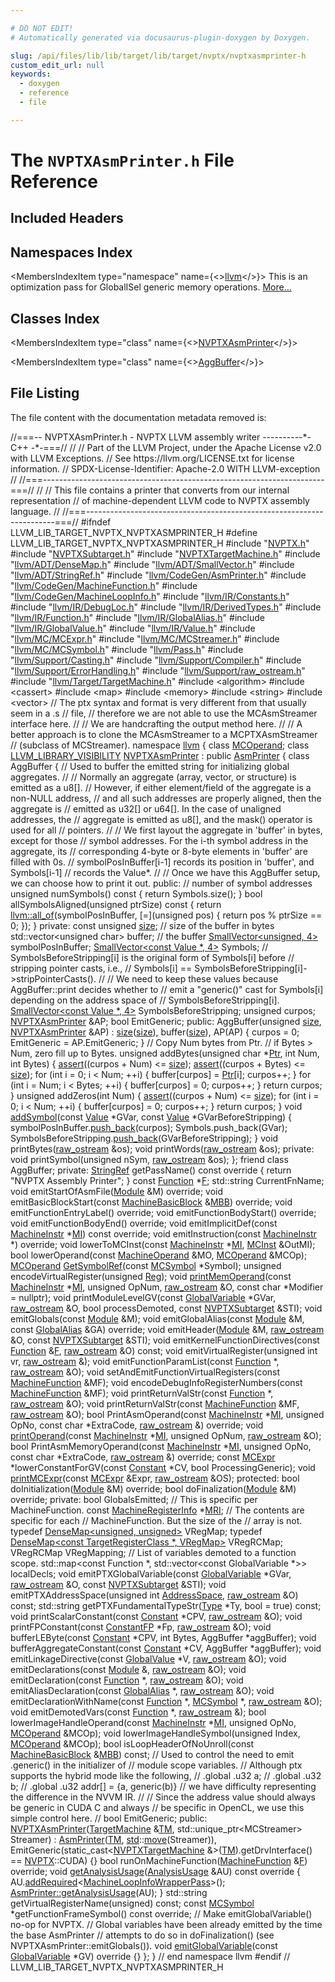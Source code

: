 ```yaml
---

# DO NOT EDIT!
# Automatically generated via docusaurus-plugin-doxygen by Doxygen.

slug: /api/files/lib/lib/target/lib/target/nvptx/nvptxasmprinter-h
custom_edit_url: null
keywords:
  - doxygen
  - reference
  - file

---
```





# The `NVPTXAsmPrinter.h` File Reference

<DoxygenPage pluginConfig={pluginConfig}>



## Included Headers

<IncludesList>
<IncludesListItem
  filePath="NVPTX.h"
  permalink="/docs/api/files/lib/lib/target/lib/target/nvptx/nvptx-h"
  isLocal="true" />
<IncludesListItem
  filePath="NVPTXSubtarget.h"
  permalink="/docs/api/files/lib/lib/target/lib/target/nvptx/nvptxsubtarget-h"
  isLocal="true" />
<IncludesListItem
  filePath="NVPTXTargetMachine.h"
  permalink="/docs/api/files/lib/lib/target/lib/target/nvptx/nvptxtargetmachine-h"
  isLocal="true" />
<IncludesListItem
  filePath="llvm/ADT/DenseMap.h"
  permalink="/docs/api/files/include/include/llvm/include/llvm/adt/densemap-h"
  isLocal="true" />
<IncludesListItem
  filePath="llvm/ADT/SmallVector.h"
  permalink="/docs/api/files/include/include/llvm/include/llvm/adt/smallvector-h"
  isLocal="true" />
<IncludesListItem
  filePath="llvm/ADT/StringRef.h"
  permalink="/docs/api/files/include/include/llvm/include/llvm/adt/stringref-h"
  isLocal="true" />
<IncludesListItem
  filePath="llvm/CodeGen/AsmPrinter.h"
  permalink="/docs/api/files/include/include/llvm/include/llvm/codegen/asmprinter-h"
  isLocal="true" />
<IncludesListItem
  filePath="llvm/CodeGen/MachineFunction.h"
  permalink="/docs/api/files/include/include/llvm/include/llvm/codegen/machinefunction-h"
  isLocal="true" />
<IncludesListItem
  filePath="llvm/CodeGen/MachineLoopInfo.h"
  permalink="/docs/api/files/include/include/llvm/include/llvm/codegen/machineloopinfo-h"
  isLocal="true" />
<IncludesListItem
  filePath="llvm/IR/Constants.h"
  permalink="/docs/api/files/include/include/llvm/include/llvm/ir/constants-h"
  isLocal="true" />
<IncludesListItem
  filePath="llvm/IR/DebugLoc.h"
  permalink="/docs/api/files/include/include/llvm/include/llvm/ir/debugloc-h"
  isLocal="true" />
<IncludesListItem
  filePath="llvm/IR/DerivedTypes.h"
  permalink="/docs/api/files/include/include/llvm/include/llvm/ir/derivedtypes-h"
  isLocal="true" />
<IncludesListItem
  filePath="llvm/IR/Function.h"
  permalink="/docs/api/files/include/include/llvm/include/llvm/ir/function-h"
  isLocal="true" />
<IncludesListItem
  filePath="llvm/IR/GlobalAlias.h"
  permalink="/docs/api/files/include/include/llvm/include/llvm/ir/globalalias-h"
  isLocal="true" />
<IncludesListItem
  filePath="llvm/IR/GlobalValue.h"
  permalink="/docs/api/files/include/include/llvm/include/llvm/ir/globalvalue-h"
  isLocal="true" />
<IncludesListItem
  filePath="llvm/IR/Value.h"
  permalink="/docs/api/files/include/include/llvm/include/llvm/ir/value-h"
  isLocal="true" />
<IncludesListItem
  filePath="llvm/MC/MCExpr.h"
  permalink="/docs/api/files/include/include/llvm/include/llvm/mc/mcexpr-h"
  isLocal="true" />
<IncludesListItem
  filePath="llvm/MC/MCStreamer.h"
  permalink="/docs/api/files/include/include/llvm/include/llvm/mc/mcstreamer-h"
  isLocal="true" />
<IncludesListItem
  filePath="llvm/MC/MCSymbol.h"
  permalink="/docs/api/files/include/include/llvm/include/llvm/mc/mcsymbol-h"
  isLocal="true" />
<IncludesListItem
  filePath="llvm/Pass.h"
  permalink="/docs/api/files/include/include/llvm/pass-h"
  isLocal="true" />
<IncludesListItem
  filePath="llvm/Support/Casting.h"
  permalink="/docs/api/files/include/include/llvm/include/llvm/support/casting-h"
  isLocal="true" />
<IncludesListItem
  filePath="llvm/Support/Compiler.h"
  permalink="/docs/api/files/include/include/llvm/include/llvm/support/compiler-h"
  isLocal="true" />
<IncludesListItem
  filePath="llvm/Support/ErrorHandling.h"
  permalink="/docs/api/files/include/include/llvm/include/llvm/support/errorhandling-h"
  isLocal="true" />
<IncludesListItem
  filePath="llvm/Support/raw_ostream.h"
  permalink="/docs/api/files/include/include/llvm/include/llvm/support/raw-ostream-h"
  isLocal="true" />
<IncludesListItem
  filePath="llvm/Target/TargetMachine.h"
  permalink="/docs/api/files/include/include/llvm/include/llvm/target/targetmachine-h"
  isLocal="true" />
<IncludesListItem
  filePath="algorithm"
  permalink=""
  isLocal="false" />
<IncludesListItem
  filePath="cassert"
  permalink=""
  isLocal="false" />
<IncludesListItem
  filePath="map"
  permalink=""
  isLocal="false" />
<IncludesListItem
  filePath="memory"
  permalink=""
  isLocal="false" />
<IncludesListItem
  filePath="string"
  permalink=""
  isLocal="false" />
<IncludesListItem
  filePath="vector"
  permalink=""
  isLocal="false" />
</IncludesList>

## Namespaces Index

<MembersIndex>

<MembersIndexItem
  type="namespace"
  name={<><a href="/docs/api/namespaces/llvm">llvm</a></>}>
This is an optimization pass for GlobalISel generic memory operations. <a href="/docs/api/namespaces/llvm/#details">More...</a>
</MembersIndexItem>

</MembersIndex>

## Classes Index

<MembersIndex>

<MembersIndexItem
  type="class"
  name={<><a href="/docs/api/classes/llvm/nvptxasmprinter">NVPTXAsmPrinter</a></>}>
</MembersIndexItem>

<MembersIndexItem
  type="class"
  name={<><a href="/docs/api/classes/llvm/nvptxasmprinter/aggbuffer">AggBuffer</a></>}>
</MembersIndexItem>

</MembersIndex>


## File Listing

The file content with the documentation metadata removed is:

<ProgramListing>

<Link id="l00001" /><CodeLine lineNumber="1"><span class="doxyHighlightComment">//===-- NVPTXAsmPrinter.h - NVPTX LLVM assembly writer ----------&#42;- C++ -&#42;-===//</span></CodeLine>
<Link id="l00002" /><CodeLine lineNumber="2"><span class="doxyHighlightComment">//</span></CodeLine>
<Link id="l00003" /><CodeLine lineNumber="3"><span class="doxyHighlightComment">// Part of the LLVM Project, under the Apache License v2.0 with LLVM Exceptions.</span></CodeLine>
<Link id="l00004" /><CodeLine lineNumber="4"><span class="doxyHighlightComment">// See https://llvm.org/LICENSE.txt for license information.</span></CodeLine>
<Link id="l00005" /><CodeLine lineNumber="5"><span class="doxyHighlightComment">// SPDX-License-Identifier: Apache-2.0 WITH LLVM-exception</span></CodeLine>
<Link id="l00006" /><CodeLine lineNumber="6"><span class="doxyHighlightComment">//</span></CodeLine>
<Link id="l00007" /><CodeLine lineNumber="7"><span class="doxyHighlightComment">//===----------------------------------------------------------------------===//</span></CodeLine>
<Link id="l00008" /><CodeLine lineNumber="8"><span class="doxyHighlightComment">//</span></CodeLine>
<Link id="l00009" /><CodeLine lineNumber="9"><span class="doxyHighlightComment">// This file contains a printer that converts from our internal representation</span></CodeLine>
<Link id="l00010" /><CodeLine lineNumber="10"><span class="doxyHighlightComment">// of machine-dependent LLVM code to NVPTX assembly language.</span></CodeLine>
<Link id="l00011" /><CodeLine lineNumber="11"><span class="doxyHighlightComment">//</span></CodeLine>
<Link id="l00012" /><CodeLine lineNumber="12"><span class="doxyHighlightComment">//===----------------------------------------------------------------------===//</span></CodeLine>
<Link id="l00013" /><CodeLine lineNumber="13"></CodeLine>
<Link id="l00014" /><CodeLine lineNumber="14"><span class="doxyHighlightPreprocessor">#ifndef LLVM&#95;LIB&#95;TARGET&#95;NVPTX&#95;NVPTXASMPRINTER&#95;H</span></CodeLine>
<Link id="l00015" /><CodeLine lineNumber="15"><span class="doxyHighlightPreprocessor">#define LLVM&#95;LIB&#95;TARGET&#95;NVPTX&#95;NVPTXASMPRINTER&#95;H</span></CodeLine>
<Link id="l00016" /><CodeLine lineNumber="16"></CodeLine>
<Link id="l00017" /><CodeLine lineNumber="17"><span class="doxyHighlightPreprocessor">#include &quot;<a href="/docs/api/files/lib/lib/target/lib/target/nvptx/nvptx-h">NVPTX.h</a>&quot;</span></CodeLine>
<Link id="l00018" /><CodeLine lineNumber="18"><span class="doxyHighlightPreprocessor">#include &quot;<a href="/docs/api/files/lib/lib/target/lib/target/nvptx/nvptxsubtarget-h">NVPTXSubtarget.h</a>&quot;</span></CodeLine>
<Link id="l00019" /><CodeLine lineNumber="19"><span class="doxyHighlightPreprocessor">#include &quot;<a href="/docs/api/files/lib/lib/target/lib/target/nvptx/nvptxtargetmachine-h">NVPTXTargetMachine.h</a>&quot;</span></CodeLine>
<Link id="l00020" /><CodeLine lineNumber="20"><span class="doxyHighlightPreprocessor">#include &quot;<a href="/docs/api/files/include/include/llvm/include/llvm/adt/densemap-h">llvm/ADT/DenseMap.h</a>&quot;</span></CodeLine>
<Link id="l00021" /><CodeLine lineNumber="21"><span class="doxyHighlightPreprocessor">#include &quot;<a href="/docs/api/files/include/include/llvm/include/llvm/adt/smallvector-h">llvm/ADT/SmallVector.h</a>&quot;</span></CodeLine>
<Link id="l00022" /><CodeLine lineNumber="22"><span class="doxyHighlightPreprocessor">#include &quot;<a href="/docs/api/files/include/include/llvm/include/llvm/adt/stringref-h">llvm/ADT/StringRef.h</a>&quot;</span></CodeLine>
<Link id="l00023" /><CodeLine lineNumber="23"><span class="doxyHighlightPreprocessor">#include &quot;<a href="/docs/api/files/include/include/llvm/include/llvm/codegen/asmprinter-h">llvm/CodeGen/AsmPrinter.h</a>&quot;</span></CodeLine>
<Link id="l00024" /><CodeLine lineNumber="24"><span class="doxyHighlightPreprocessor">#include &quot;<a href="/docs/api/files/include/include/llvm/include/llvm/codegen/machinefunction-h">llvm/CodeGen/MachineFunction.h</a>&quot;</span></CodeLine>
<Link id="l00025" /><CodeLine lineNumber="25"><span class="doxyHighlightPreprocessor">#include &quot;<a href="/docs/api/files/include/include/llvm/include/llvm/codegen/machineloopinfo-h">llvm/CodeGen/MachineLoopInfo.h</a>&quot;</span></CodeLine>
<Link id="l00026" /><CodeLine lineNumber="26"><span class="doxyHighlightPreprocessor">#include &quot;<a href="/docs/api/files/include/include/llvm/include/llvm/ir/constants-h">llvm/IR/Constants.h</a>&quot;</span></CodeLine>
<Link id="l00027" /><CodeLine lineNumber="27"><span class="doxyHighlightPreprocessor">#include &quot;<a href="/docs/api/files/include/include/llvm/include/llvm/ir/debugloc-h">llvm/IR/DebugLoc.h</a>&quot;</span></CodeLine>
<Link id="l00028" /><CodeLine lineNumber="28"><span class="doxyHighlightPreprocessor">#include &quot;<a href="/docs/api/files/include/include/llvm/include/llvm/ir/derivedtypes-h">llvm/IR/DerivedTypes.h</a>&quot;</span></CodeLine>
<Link id="l00029" /><CodeLine lineNumber="29"><span class="doxyHighlightPreprocessor">#include &quot;<a href="/docs/api/files/include/include/llvm/include/llvm/ir/function-h">llvm/IR/Function.h</a>&quot;</span></CodeLine>
<Link id="l00030" /><CodeLine lineNumber="30"><span class="doxyHighlightPreprocessor">#include &quot;<a href="/docs/api/files/include/include/llvm/include/llvm/ir/globalalias-h">llvm/IR/GlobalAlias.h</a>&quot;</span></CodeLine>
<Link id="l00031" /><CodeLine lineNumber="31"><span class="doxyHighlightPreprocessor">#include &quot;<a href="/docs/api/files/include/include/llvm/include/llvm/ir/globalvalue-h">llvm/IR/GlobalValue.h</a>&quot;</span></CodeLine>
<Link id="l00032" /><CodeLine lineNumber="32"><span class="doxyHighlightPreprocessor">#include &quot;<a href="/docs/api/files/include/include/llvm/include/llvm/ir/value-h">llvm/IR/Value.h</a>&quot;</span></CodeLine>
<Link id="l00033" /><CodeLine lineNumber="33"><span class="doxyHighlightPreprocessor">#include &quot;<a href="/docs/api/files/include/include/llvm/include/llvm/mc/mcexpr-h">llvm/MC/MCExpr.h</a>&quot;</span></CodeLine>
<Link id="l00034" /><CodeLine lineNumber="34"><span class="doxyHighlightPreprocessor">#include &quot;<a href="/docs/api/files/include/include/llvm/include/llvm/mc/mcstreamer-h">llvm/MC/MCStreamer.h</a>&quot;</span></CodeLine>
<Link id="l00035" /><CodeLine lineNumber="35"><span class="doxyHighlightPreprocessor">#include &quot;<a href="/docs/api/files/include/include/llvm/include/llvm/mc/mcsymbol-h">llvm/MC/MCSymbol.h</a>&quot;</span></CodeLine>
<Link id="l00036" /><CodeLine lineNumber="36"><span class="doxyHighlightPreprocessor">#include &quot;<a href="/docs/api/files/include/include/llvm/pass-h">llvm/Pass.h</a>&quot;</span></CodeLine>
<Link id="l00037" /><CodeLine lineNumber="37"><span class="doxyHighlightPreprocessor">#include &quot;<a href="/docs/api/files/include/include/llvm/include/llvm/support/casting-h">llvm/Support/Casting.h</a>&quot;</span></CodeLine>
<Link id="l00038" /><CodeLine lineNumber="38"><span class="doxyHighlightPreprocessor">#include &quot;<a href="/docs/api/files/include/include/llvm/include/llvm/support/compiler-h">llvm/Support/Compiler.h</a>&quot;</span></CodeLine>
<Link id="l00039" /><CodeLine lineNumber="39"><span class="doxyHighlightPreprocessor">#include &quot;<a href="/docs/api/files/include/include/llvm/include/llvm/support/errorhandling-h">llvm/Support/ErrorHandling.h</a>&quot;</span></CodeLine>
<Link id="l00040" /><CodeLine lineNumber="40"><span class="doxyHighlightPreprocessor">#include &quot;<a href="/docs/api/files/include/include/llvm/include/llvm/support/raw-ostream-h">llvm/Support/raw&#95;ostream.h</a>&quot;</span></CodeLine>
<Link id="l00041" /><CodeLine lineNumber="41"><span class="doxyHighlightPreprocessor">#include &quot;<a href="/docs/api/files/include/include/llvm/include/llvm/target/targetmachine-h">llvm/Target/TargetMachine.h</a>&quot;</span></CodeLine>
<Link id="l00042" /><CodeLine lineNumber="42"><span class="doxyHighlightPreprocessor">#include &lt;algorithm&gt;</span></CodeLine>
<Link id="l00043" /><CodeLine lineNumber="43"><span class="doxyHighlightPreprocessor">#include &lt;cassert&gt;</span></CodeLine>
<Link id="l00044" /><CodeLine lineNumber="44"><span class="doxyHighlightPreprocessor">#include &lt;map&gt;</span></CodeLine>
<Link id="l00045" /><CodeLine lineNumber="45"><span class="doxyHighlightPreprocessor">#include &lt;memory&gt;</span></CodeLine>
<Link id="l00046" /><CodeLine lineNumber="46"><span class="doxyHighlightPreprocessor">#include &lt;string&gt;</span></CodeLine>
<Link id="l00047" /><CodeLine lineNumber="47"><span class="doxyHighlightPreprocessor">#include &lt;vector&gt;</span></CodeLine>
<Link id="l00048" /><CodeLine lineNumber="48"></CodeLine>
<Link id="l00049" /><CodeLine lineNumber="49"><span class="doxyHighlightComment">// The ptx syntax and format is very different from that usually seem in a .s</span></CodeLine>
<Link id="l00050" /><CodeLine lineNumber="50"><span class="doxyHighlightComment">// file,</span></CodeLine>
<Link id="l00051" /><CodeLine lineNumber="51"><span class="doxyHighlightComment">// therefore we are not able to use the MCAsmStreamer interface here.</span></CodeLine>
<Link id="l00052" /><CodeLine lineNumber="52"><span class="doxyHighlightComment">//</span></CodeLine>
<Link id="l00053" /><CodeLine lineNumber="53"><span class="doxyHighlightComment">// We are handcrafting the output method here.</span></CodeLine>
<Link id="l00054" /><CodeLine lineNumber="54"><span class="doxyHighlightComment">//</span></CodeLine>
<Link id="l00055" /><CodeLine lineNumber="55"><span class="doxyHighlightComment">// A better approach is to clone the MCAsmStreamer to a MCPTXAsmStreamer</span></CodeLine>
<Link id="l00056" /><CodeLine lineNumber="56"><span class="doxyHighlightComment">// (subclass of MCStreamer).</span></CodeLine>
<Link id="l00057" /><CodeLine lineNumber="57"></CodeLine>
<Link id="l00058" /><CodeLine lineNumber="58"><span class="doxyHighlightKeyword">namespace </span><span class="doxyHighlight"><a href="/docs/api/namespaces/llvm">llvm</a> &#123;</span></CodeLine>
<Link id="l00059" /><CodeLine lineNumber="59"></CodeLine>
<Link id="l00060" /><CodeLine lineNumber="60"><span class="doxyHighlightKeyword">class </span><span class="doxyHighlight"><a href="/docs/api/classes/llvm/mcoperand">MCOperand</a>;</span></CodeLine>
<Link id="l00061" /><CodeLine lineNumber="61"></CodeLine>
<Link id="l00062" /><CodeLine lineNumber="62" lineLink="/docs/api/classes/llvm/nvptxasmprinter"><span class="doxyHighlightKeyword">class </span><span class="doxyHighlight"><a href="/docs/api/files/include/include/llvm/include/llvm/support/compiler-h/#a662e21bcce5c9c71b6cc511fa04f900f">LLVM&#95;LIBRARY&#95;VISIBILITY</a> <a href="/docs/api/classes/llvm/nvptxasmprinter/#acd0e988aea81e9633158d48be7262252">NVPTXAsmPrinter</a> : </span><span class="doxyHighlightKeyword">public</span><span class="doxyHighlight"> <a href="/docs/api/classes/llvm/asmprinter/#afcfe4636c15aaef711e33ecc8638f9b4">AsmPrinter</a> &#123;</span></CodeLine>
<Link id="l00063" /><CodeLine lineNumber="63"></CodeLine>
<Link id="l00064" /><CodeLine lineNumber="64"><span class="doxyHighlight">  </span><span class="doxyHighlightKeyword">class </span><span class="doxyHighlight">AggBuffer &#123;</span></CodeLine>
<Link id="l00065" /><CodeLine lineNumber="65"><span class="doxyHighlight">    </span><span class="doxyHighlightComment">// Used to buffer the emitted string for initializing global aggregates.</span></CodeLine>
<Link id="l00066" /><CodeLine lineNumber="66"><span class="doxyHighlight">    </span><span class="doxyHighlightComment">//</span></CodeLine>
<Link id="l00067" /><CodeLine lineNumber="67"><span class="doxyHighlight">    </span><span class="doxyHighlightComment">// Normally an aggregate (array, vector, or structure) is emitted as a u8&#91;&#93;.</span></CodeLine>
<Link id="l00068" /><CodeLine lineNumber="68"><span class="doxyHighlight">    </span><span class="doxyHighlightComment">// However, if either element/field of the aggregate is a non-NULL address,</span></CodeLine>
<Link id="l00069" /><CodeLine lineNumber="69"><span class="doxyHighlight">    </span><span class="doxyHighlightComment">// and all such addresses are properly aligned, then the aggregate is</span></CodeLine>
<Link id="l00070" /><CodeLine lineNumber="70"><span class="doxyHighlight">    </span><span class="doxyHighlightComment">// emitted as u32&#91;&#93; or u64&#91;&#93;. In the case of unaligned addresses, the</span></CodeLine>
<Link id="l00071" /><CodeLine lineNumber="71"><span class="doxyHighlight">    </span><span class="doxyHighlightComment">// aggregate is emitted as u8&#91;&#93;, and the mask() operator is used for all</span></CodeLine>
<Link id="l00072" /><CodeLine lineNumber="72"><span class="doxyHighlight">    </span><span class="doxyHighlightComment">// pointers.</span></CodeLine>
<Link id="l00073" /><CodeLine lineNumber="73"><span class="doxyHighlight">    </span><span class="doxyHighlightComment">//</span></CodeLine>
<Link id="l00074" /><CodeLine lineNumber="74"><span class="doxyHighlight">    </span><span class="doxyHighlightComment">// We first layout the aggregate in &#39;buffer&#39; in bytes, except for those</span></CodeLine>
<Link id="l00075" /><CodeLine lineNumber="75"><span class="doxyHighlight">    </span><span class="doxyHighlightComment">// symbol addresses. For the i-th symbol address in the aggregate, its</span></CodeLine>
<Link id="l00076" /><CodeLine lineNumber="76"><span class="doxyHighlight">    </span><span class="doxyHighlightComment">// corresponding 4-byte or 8-byte elements in &#39;buffer&#39; are filled with 0s.</span></CodeLine>
<Link id="l00077" /><CodeLine lineNumber="77"><span class="doxyHighlight">    </span><span class="doxyHighlightComment">// symbolPosInBuffer&#91;i-1&#93; records its position in &#39;buffer&#39;, and Symbols&#91;i-1&#93;</span></CodeLine>
<Link id="l00078" /><CodeLine lineNumber="78"><span class="doxyHighlight">    </span><span class="doxyHighlightComment">// records the Value&#42;.</span></CodeLine>
<Link id="l00079" /><CodeLine lineNumber="79"><span class="doxyHighlight">    </span><span class="doxyHighlightComment">//</span></CodeLine>
<Link id="l00080" /><CodeLine lineNumber="80"><span class="doxyHighlight">    </span><span class="doxyHighlightComment">// Once we have this AggBuffer setup, we can choose how to print it out.</span></CodeLine>
<Link id="l00081" /><CodeLine lineNumber="81"><span class="doxyHighlight">  </span><span class="doxyHighlightKeyword">public</span><span class="doxyHighlight">:</span></CodeLine>
<Link id="l00082" /><CodeLine lineNumber="82"><span class="doxyHighlight">    </span><span class="doxyHighlightComment">// number of symbol addresses</span></CodeLine>
<Link id="l00083" /><CodeLine lineNumber="83"><span class="doxyHighlight">    </span><span class="doxyHighlightKeywordType">unsigned</span><span class="doxyHighlight"> numSymbols()</span><span class="doxyHighlightKeyword"> const </span><span class="doxyHighlight">&#123; </span><span class="doxyHighlightKeywordFlow">return</span><span class="doxyHighlight"> Symbols.size(); &#125;</span></CodeLine>
<Link id="l00084" /><CodeLine lineNumber="84"></CodeLine>
<Link id="l00085" /><CodeLine lineNumber="85"><span class="doxyHighlight">    </span><span class="doxyHighlightKeywordType">bool</span><span class="doxyHighlight"> allSymbolsAligned(</span><span class="doxyHighlightKeywordType">unsigned</span><span class="doxyHighlight"> ptrSize)</span><span class="doxyHighlightKeyword"> const </span><span class="doxyHighlight">&#123;</span></CodeLine>
<Link id="l00086" /><CodeLine lineNumber="86"><span class="doxyHighlight">      </span><span class="doxyHighlightKeywordFlow">return</span><span class="doxyHighlight"> <a href="/docs/api/namespaces/llvm/#a0d10fe510ced2849a8074fe81e5d04ce">llvm::all&#95;of</a>(symbolPosInBuffer,</span></CodeLine>
<Link id="l00087" /><CodeLine lineNumber="87"><span class="doxyHighlight">                          &#91;=&#93;(</span><span class="doxyHighlightKeywordType">unsigned</span><span class="doxyHighlight"> pos) &#123; </span><span class="doxyHighlightKeywordFlow">return</span><span class="doxyHighlight"> pos % ptrSize == 0; &#125;);</span></CodeLine>
<Link id="l00088" /><CodeLine lineNumber="88"><span class="doxyHighlight">    &#125;</span></CodeLine>
<Link id="l00089" /><CodeLine lineNumber="89"></CodeLine>
<Link id="l00090" /><CodeLine lineNumber="90"><span class="doxyHighlight">  </span><span class="doxyHighlightKeyword">private</span><span class="doxyHighlight">:</span></CodeLine>
<Link id="l00091" /><CodeLine lineNumber="91"><span class="doxyHighlight">    </span><span class="doxyHighlightKeyword">const</span><span class="doxyHighlight"> </span><span class="doxyHighlightKeywordType">unsigned</span><span class="doxyHighlight"> <a href="/docs/api/namespaces/llvm/#a10f3d955592ae2bc745f57e5b48ae115">size</a>;   </span><span class="doxyHighlightComment">// size of the buffer in bytes</span></CodeLine>
<Link id="l00092" /><CodeLine lineNumber="92"><span class="doxyHighlight">    std::vector&lt;unsigned char&gt; buffer; </span><span class="doxyHighlightComment">// the buffer</span></CodeLine>
<Link id="l00093" /><CodeLine lineNumber="93"><span class="doxyHighlight">    <a href="/docs/api/classes/llvm/smallvector">SmallVector&lt;unsigned, 4&gt;</a> symbolPosInBuffer;</span></CodeLine>
<Link id="l00094" /><CodeLine lineNumber="94"><span class="doxyHighlight">    <a href="/docs/api/classes/llvm/smallvector">SmallVector&lt;const Value &#42;, 4&gt;</a> Symbols;</span></CodeLine>
<Link id="l00095" /><CodeLine lineNumber="95"><span class="doxyHighlight">    </span><span class="doxyHighlightComment">// SymbolsBeforeStripping&#91;i&#93; is the original form of Symbols&#91;i&#93; before</span></CodeLine>
<Link id="l00096" /><CodeLine lineNumber="96"><span class="doxyHighlight">    </span><span class="doxyHighlightComment">// stripping pointer casts, i.e.,</span></CodeLine>
<Link id="l00097" /><CodeLine lineNumber="97"><span class="doxyHighlight">    </span><span class="doxyHighlightComment">// Symbols&#91;i&#93; == SymbolsBeforeStripping&#91;i&#93;-&gt;stripPointerCasts().</span></CodeLine>
<Link id="l00098" /><CodeLine lineNumber="98"><span class="doxyHighlight">    </span><span class="doxyHighlightComment">//</span></CodeLine>
<Link id="l00099" /><CodeLine lineNumber="99"><span class="doxyHighlight">    </span><span class="doxyHighlightComment">// We need to keep these values because AggBuffer::print decides whether to</span></CodeLine>
<Link id="l00100" /><CodeLine lineNumber="100"><span class="doxyHighlight">    </span><span class="doxyHighlightComment">// emit a &quot;generic()&quot; cast for Symbols&#91;i&#93; depending on the address space of</span></CodeLine>
<Link id="l00101" /><CodeLine lineNumber="101"><span class="doxyHighlight">    </span><span class="doxyHighlightComment">// SymbolsBeforeStripping&#91;i&#93;.</span></CodeLine>
<Link id="l00102" /><CodeLine lineNumber="102"><span class="doxyHighlight">    <a href="/docs/api/classes/llvm/smallvector">SmallVector&lt;const Value &#42;, 4&gt;</a> SymbolsBeforeStripping;</span></CodeLine>
<Link id="l00103" /><CodeLine lineNumber="103"><span class="doxyHighlight">    </span><span class="doxyHighlightKeywordType">unsigned</span><span class="doxyHighlight"> curpos;</span></CodeLine>
<Link id="l00104" /><CodeLine lineNumber="104"><span class="doxyHighlight">    <a href="/docs/api/classes/llvm/nvptxasmprinter/#acd0e988aea81e9633158d48be7262252">NVPTXAsmPrinter</a> &amp;AP;</span></CodeLine>
<Link id="l00105" /><CodeLine lineNumber="105"><span class="doxyHighlight">    </span><span class="doxyHighlightKeywordType">bool</span><span class="doxyHighlight"> EmitGeneric;</span></CodeLine>
<Link id="l00106" /><CodeLine lineNumber="106"></CodeLine>
<Link id="l00107" /><CodeLine lineNumber="107"><span class="doxyHighlight">  </span><span class="doxyHighlightKeyword">public</span><span class="doxyHighlight">:</span></CodeLine>
<Link id="l00108" /><CodeLine lineNumber="108"><span class="doxyHighlight">    AggBuffer(</span><span class="doxyHighlightKeywordType">unsigned</span><span class="doxyHighlight"> <a href="/docs/api/namespaces/llvm/#a10f3d955592ae2bc745f57e5b48ae115">size</a>, <a href="/docs/api/classes/llvm/nvptxasmprinter/#acd0e988aea81e9633158d48be7262252">NVPTXAsmPrinter</a> &amp;AP)</span></CodeLine>
<Link id="l00109" /><CodeLine lineNumber="109"><span class="doxyHighlight">        : <a href="/docs/api/files/lib/lib/target/lib/target/nvptx/nvvmreflect-cpp/#ac934769d93af95250952646a3829df4c">size</a>(<a href="/docs/api/namespaces/llvm/#a10f3d955592ae2bc745f57e5b48ae115">size</a>), buffer(<a href="/docs/api/namespaces/llvm/#a10f3d955592ae2bc745f57e5b48ae115">size</a>), AP(AP) &#123;</span></CodeLine>
<Link id="l00110" /><CodeLine lineNumber="110"><span class="doxyHighlight">      curpos = 0;</span></CodeLine>
<Link id="l00111" /><CodeLine lineNumber="111"><span class="doxyHighlight">      EmitGeneric = AP.EmitGeneric;</span></CodeLine>
<Link id="l00112" /><CodeLine lineNumber="112"><span class="doxyHighlight">    &#125;</span></CodeLine>
<Link id="l00113" /><CodeLine lineNumber="113"></CodeLine>
<Link id="l00114" /><CodeLine lineNumber="114"><span class="doxyHighlight">    </span><span class="doxyHighlightComment">// Copy Num bytes from Ptr.</span></CodeLine>
<Link id="l00115" /><CodeLine lineNumber="115"><span class="doxyHighlight">    </span><span class="doxyHighlightComment">// if Bytes &gt; Num, zero fill up to Bytes.</span></CodeLine>
<Link id="l00116" /><CodeLine lineNumber="116"><span class="doxyHighlight">    </span><span class="doxyHighlightKeywordType">unsigned</span><span class="doxyHighlight"> addBytes(</span><span class="doxyHighlightKeywordType">unsigned</span><span class="doxyHighlight"> </span><span class="doxyHighlightKeywordType">char</span><span class="doxyHighlight"> &#42;<a href="/docs/api/files/lib/lib/analysis/targetlibraryinfo-cpp/#aca185e6d0e9f423dbb24440206454872a11dbf501abf829b3ab7049c2d3a8a053">Ptr</a>, </span><span class="doxyHighlightKeywordType">int</span><span class="doxyHighlight"> Num, </span><span class="doxyHighlightKeywordType">int</span><span class="doxyHighlight"> Bytes) &#123;</span></CodeLine>
<Link id="l00117" /><CodeLine lineNumber="117"><span class="doxyHighlight">      <a href="/docs/api/files/lib/lib/target/lib/target/amdgpu/silowercontrolflow-cpp/#a4868c5d81c5ccc98c47aeab6244346a0">assert</a>((curpos + Num) &lt;= <a href="/docs/api/namespaces/llvm/#a10f3d955592ae2bc745f57e5b48ae115">size</a>);</span></CodeLine>
<Link id="l00118" /><CodeLine lineNumber="118"><span class="doxyHighlight">      <a href="/docs/api/files/lib/lib/target/lib/target/amdgpu/silowercontrolflow-cpp/#a4868c5d81c5ccc98c47aeab6244346a0">assert</a>((curpos + Bytes) &lt;= <a href="/docs/api/namespaces/llvm/#a10f3d955592ae2bc745f57e5b48ae115">size</a>);</span></CodeLine>
<Link id="l00119" /><CodeLine lineNumber="119"><span class="doxyHighlight">      </span><span class="doxyHighlightKeywordFlow">for</span><span class="doxyHighlight"> (</span><span class="doxyHighlightKeywordType">int</span><span class="doxyHighlight"> i = 0; i &lt; Num; ++i) &#123;</span></CodeLine>
<Link id="l00120" /><CodeLine lineNumber="120"><span class="doxyHighlight">        buffer&#91;curpos&#93; = <a href="/docs/api/files/lib/lib/analysis/targetlibraryinfo-cpp/#aca185e6d0e9f423dbb24440206454872a11dbf501abf829b3ab7049c2d3a8a053">Ptr</a>&#91;i&#93;;</span></CodeLine>
<Link id="l00121" /><CodeLine lineNumber="121"><span class="doxyHighlight">        curpos++;</span></CodeLine>
<Link id="l00122" /><CodeLine lineNumber="122"><span class="doxyHighlight">      &#125;</span></CodeLine>
<Link id="l00123" /><CodeLine lineNumber="123"><span class="doxyHighlight">      </span><span class="doxyHighlightKeywordFlow">for</span><span class="doxyHighlight"> (</span><span class="doxyHighlightKeywordType">int</span><span class="doxyHighlight"> i = Num; i &lt; Bytes; ++i) &#123;</span></CodeLine>
<Link id="l00124" /><CodeLine lineNumber="124"><span class="doxyHighlight">        buffer&#91;curpos&#93; = 0;</span></CodeLine>
<Link id="l00125" /><CodeLine lineNumber="125"><span class="doxyHighlight">        curpos++;</span></CodeLine>
<Link id="l00126" /><CodeLine lineNumber="126"><span class="doxyHighlight">      &#125;</span></CodeLine>
<Link id="l00127" /><CodeLine lineNumber="127"><span class="doxyHighlight">      </span><span class="doxyHighlightKeywordFlow">return</span><span class="doxyHighlight"> curpos;</span></CodeLine>
<Link id="l00128" /><CodeLine lineNumber="128"><span class="doxyHighlight">    &#125;</span></CodeLine>
<Link id="l00129" /><CodeLine lineNumber="129"></CodeLine>
<Link id="l00130" /><CodeLine lineNumber="130"><span class="doxyHighlight">    </span><span class="doxyHighlightKeywordType">unsigned</span><span class="doxyHighlight"> addZeros(</span><span class="doxyHighlightKeywordType">int</span><span class="doxyHighlight"> Num) &#123;</span></CodeLine>
<Link id="l00131" /><CodeLine lineNumber="131"><span class="doxyHighlight">      <a href="/docs/api/files/lib/lib/target/lib/target/amdgpu/silowercontrolflow-cpp/#a4868c5d81c5ccc98c47aeab6244346a0">assert</a>((curpos + Num) &lt;= <a href="/docs/api/namespaces/llvm/#a10f3d955592ae2bc745f57e5b48ae115">size</a>);</span></CodeLine>
<Link id="l00132" /><CodeLine lineNumber="132"><span class="doxyHighlight">      </span><span class="doxyHighlightKeywordFlow">for</span><span class="doxyHighlight"> (</span><span class="doxyHighlightKeywordType">int</span><span class="doxyHighlight"> i = 0; i &lt; Num; ++i) &#123;</span></CodeLine>
<Link id="l00133" /><CodeLine lineNumber="133"><span class="doxyHighlight">        buffer&#91;curpos&#93; = 0;</span></CodeLine>
<Link id="l00134" /><CodeLine lineNumber="134"><span class="doxyHighlight">        curpos++;</span></CodeLine>
<Link id="l00135" /><CodeLine lineNumber="135"><span class="doxyHighlight">      &#125;</span></CodeLine>
<Link id="l00136" /><CodeLine lineNumber="136"><span class="doxyHighlight">      </span><span class="doxyHighlightKeywordFlow">return</span><span class="doxyHighlight"> curpos;</span></CodeLine>
<Link id="l00137" /><CodeLine lineNumber="137"><span class="doxyHighlight">    &#125;</span></CodeLine>
<Link id="l00138" /><CodeLine lineNumber="138"></CodeLine>
<Link id="l00139" /><CodeLine lineNumber="139"><span class="doxyHighlight">    </span><span class="doxyHighlightKeywordType">void</span><span class="doxyHighlight"> <a href="/docs/api/files/lib/lib/objcopy/lib/objcopy/elf/elfobjcopy-cpp/#a485a790f83f65357b91f1e369bc194da">addSymbol</a>(</span><span class="doxyHighlightKeyword">const</span><span class="doxyHighlight"> <a href="/docs/api/classes/llvm/value">Value</a> &#42;GVar, </span><span class="doxyHighlightKeyword">const</span><span class="doxyHighlight"> <a href="/docs/api/classes/llvm/value">Value</a> &#42;GVarBeforeStripping) &#123;</span></CodeLine>
<Link id="l00140" /><CodeLine lineNumber="140"><span class="doxyHighlight">      symbolPosInBuffer.<a href="/docs/api/classes/llvm/smallvectortemplatebase/#af42bfbc067df27c19ee2fc859df58799">push&#95;back</a>(curpos);</span></CodeLine>
<Link id="l00141" /><CodeLine lineNumber="141"><span class="doxyHighlight">      Symbols.push&#95;back(GVar);</span></CodeLine>
<Link id="l00142" /><CodeLine lineNumber="142"><span class="doxyHighlight">      SymbolsBeforeStripping.<a href="/docs/api/classes/llvm/smallvectortemplatebase/#af42bfbc067df27c19ee2fc859df58799">push&#95;back</a>(GVarBeforeStripping);</span></CodeLine>
<Link id="l00143" /><CodeLine lineNumber="143"><span class="doxyHighlight">    &#125;</span></CodeLine>
<Link id="l00144" /><CodeLine lineNumber="144"></CodeLine>
<Link id="l00145" /><CodeLine lineNumber="145"><span class="doxyHighlight">    </span><span class="doxyHighlightKeywordType">void</span><span class="doxyHighlight"> printBytes(<a href="/docs/api/classes/llvm/raw-ostream">raw&#95;ostream</a> &amp;os);</span></CodeLine>
<Link id="l00146" /><CodeLine lineNumber="146"><span class="doxyHighlight">    </span><span class="doxyHighlightKeywordType">void</span><span class="doxyHighlight"> printWords(<a href="/docs/api/classes/llvm/raw-ostream">raw&#95;ostream</a> &amp;os);</span></CodeLine>
<Link id="l00147" /><CodeLine lineNumber="147"></CodeLine>
<Link id="l00148" /><CodeLine lineNumber="148"><span class="doxyHighlight">  </span><span class="doxyHighlightKeyword">private</span><span class="doxyHighlight">:</span></CodeLine>
<Link id="l00149" /><CodeLine lineNumber="149"><span class="doxyHighlight">    </span><span class="doxyHighlightKeywordType">void</span><span class="doxyHighlight"> printSymbol(</span><span class="doxyHighlightKeywordType">unsigned</span><span class="doxyHighlight"> nSym, <a href="/docs/api/classes/llvm/raw-ostream">raw&#95;ostream</a> &amp;os);</span></CodeLine>
<Link id="l00150" /><CodeLine lineNumber="150"><span class="doxyHighlight">  &#125;;</span></CodeLine>
<Link id="l00151" /><CodeLine lineNumber="151"></CodeLine>
<Link id="l00152" /><CodeLine lineNumber="152" lineLink="/docs/api/classes/llvm/nvptxasmprinter/#a9d2e3244059b3d53881826f800d1771a"><span class="doxyHighlight">  </span><span class="doxyHighlightKeyword">friend</span><span class="doxyHighlight"> </span><span class="doxyHighlightKeyword">class </span><span class="doxyHighlight">AggBuffer;</span></CodeLine>
<Link id="l00153" /><CodeLine lineNumber="153"></CodeLine>
<Link id="l00154" /><CodeLine lineNumber="154"><span class="doxyHighlightKeyword">private</span><span class="doxyHighlight">:</span></CodeLine>
<Link id="l00155" /><CodeLine lineNumber="155"><span class="doxyHighlight">  <a href="/docs/api/classes/llvm/stringref">StringRef</a> getPassName()</span><span class="doxyHighlightKeyword"> const override </span><span class="doxyHighlight">&#123; </span><span class="doxyHighlightKeywordFlow">return</span><span class="doxyHighlight"> </span><span class="doxyHighlightStringLiteral">&quot;NVPTX Assembly Printer&quot;</span><span class="doxyHighlight">; &#125;</span></CodeLine>
<Link id="l00156" /><CodeLine lineNumber="156"></CodeLine>
<Link id="l00157" /><CodeLine lineNumber="157"><span class="doxyHighlight">  </span><span class="doxyHighlightKeyword">const</span><span class="doxyHighlight"> <a href="/docs/api/classes/llvm/function">Function</a> &#42;<a href="/docs/api/files/lib/lib/support/md5-cpp/#a96d73bbd7af15cb1fc38c3f4a3bd82e9">F</a>;</span></CodeLine>
<Link id="l00158" /><CodeLine lineNumber="158"><span class="doxyHighlight">  std::string CurrentFnName;</span></CodeLine>
<Link id="l00159" /><CodeLine lineNumber="159"></CodeLine>
<Link id="l00160" /><CodeLine lineNumber="160"><span class="doxyHighlight">  </span><span class="doxyHighlightKeywordType">void</span><span class="doxyHighlight"> emitStartOfAsmFile(<a href="/docs/api/classes/llvm/module">Module</a> &amp;M) </span><span class="doxyHighlightKeyword">override</span><span class="doxyHighlight">;</span></CodeLine>
<Link id="l00161" /><CodeLine lineNumber="161"><span class="doxyHighlight">  </span><span class="doxyHighlightKeywordType">void</span><span class="doxyHighlight"> emitBasicBlockStart(</span><span class="doxyHighlightKeyword">const</span><span class="doxyHighlight"> <a href="/docs/api/classes/llvm/machinebasicblock">MachineBasicBlock</a> &amp;<a href="/docs/api/files/lib/lib/target/lib/target/arm/armslshardening-cpp/#a5958512eae2979bd2eb383977996a600">MBB</a>) </span><span class="doxyHighlightKeyword">override</span><span class="doxyHighlight">;</span></CodeLine>
<Link id="l00162" /><CodeLine lineNumber="162"><span class="doxyHighlight">  </span><span class="doxyHighlightKeywordType">void</span><span class="doxyHighlight"> emitFunctionEntryLabel() </span><span class="doxyHighlightKeyword">override</span><span class="doxyHighlight">;</span></CodeLine>
<Link id="l00163" /><CodeLine lineNumber="163"><span class="doxyHighlight">  </span><span class="doxyHighlightKeywordType">void</span><span class="doxyHighlight"> emitFunctionBodyStart() </span><span class="doxyHighlightKeyword">override</span><span class="doxyHighlight">;</span></CodeLine>
<Link id="l00164" /><CodeLine lineNumber="164"><span class="doxyHighlight">  </span><span class="doxyHighlightKeywordType">void</span><span class="doxyHighlight"> emitFunctionBodyEnd() </span><span class="doxyHighlightKeyword">override</span><span class="doxyHighlight">;</span></CodeLine>
<Link id="l00165" /><CodeLine lineNumber="165"><span class="doxyHighlight">  </span><span class="doxyHighlightKeywordType">void</span><span class="doxyHighlight"> emitImplicitDef(</span><span class="doxyHighlightKeyword">const</span><span class="doxyHighlight"> <a href="/docs/api/classes/llvm/machineinstr">MachineInstr</a> &#42;<a href="/docs/api/files/lib/lib/codegen/lib/codegen/globalisel/irtranslator-cpp/#abe44dfdea65b4f7e11e0a608ab708b76">MI</a>) </span><span class="doxyHighlightKeyword">const override</span><span class="doxyHighlight">;</span></CodeLine>
<Link id="l00166" /><CodeLine lineNumber="166"></CodeLine>
<Link id="l00167" /><CodeLine lineNumber="167"><span class="doxyHighlight">  </span><span class="doxyHighlightKeywordType">void</span><span class="doxyHighlight"> emitInstruction(</span><span class="doxyHighlightKeyword">const</span><span class="doxyHighlight"> <a href="/docs/api/classes/llvm/machineinstr">MachineInstr</a> &#42;) </span><span class="doxyHighlightKeyword">override</span><span class="doxyHighlight">;</span></CodeLine>
<Link id="l00168" /><CodeLine lineNumber="168"><span class="doxyHighlight">  </span><span class="doxyHighlightKeywordType">void</span><span class="doxyHighlight"> lowerToMCInst(</span><span class="doxyHighlightKeyword">const</span><span class="doxyHighlight"> <a href="/docs/api/classes/llvm/machineinstr">MachineInstr</a> &#42;<a href="/docs/api/files/lib/lib/codegen/lib/codegen/globalisel/irtranslator-cpp/#abe44dfdea65b4f7e11e0a608ab708b76">MI</a>, <a href="/docs/api/classes/llvm/mcinst">MCInst</a> &amp;OutMI);</span></CodeLine>
<Link id="l00169" /><CodeLine lineNumber="169"><span class="doxyHighlight">  </span><span class="doxyHighlightKeywordType">bool</span><span class="doxyHighlight"> lowerOperand(</span><span class="doxyHighlightKeyword">const</span><span class="doxyHighlight"> <a href="/docs/api/classes/llvm/machineoperand">MachineOperand</a> &amp;MO, <a href="/docs/api/classes/llvm/mcoperand">MCOperand</a> &amp;MCOp);</span></CodeLine>
<Link id="l00170" /><CodeLine lineNumber="170"><span class="doxyHighlight">  <a href="/docs/api/classes/llvm/mcoperand">MCOperand</a> <a href="/docs/api/files/lib/lib/target/lib/target/hexagon/hexagonmcinstlower-cpp/#a5d48c2fbd54413cd08a7ada69f05e7f2">GetSymbolRef</a>(</span><span class="doxyHighlightKeyword">const</span><span class="doxyHighlight"> <a href="/docs/api/classes/llvm/mcsymbol">MCSymbol</a> &#42;Symbol);</span></CodeLine>
<Link id="l00171" /><CodeLine lineNumber="171"><span class="doxyHighlight">  </span><span class="doxyHighlightKeywordType">unsigned</span><span class="doxyHighlight"> encodeVirtualRegister(</span><span class="doxyHighlightKeywordType">unsigned</span><span class="doxyHighlight"> <a href="/docs/api/files/lib/lib/codegen/machinesink-cpp/#a359e1ff26f6d466d927a61aae45b05c3">Reg</a>);</span></CodeLine>
<Link id="l00172" /><CodeLine lineNumber="172"></CodeLine>
<Link id="l00173" /><CodeLine lineNumber="173"><span class="doxyHighlight">  </span><span class="doxyHighlightKeywordType">void</span><span class="doxyHighlight"> <a href="/docs/api/files/lib/lib/codegen/lib/codegen/selectiondag/selectiondagdumper-cpp/#ace21909c26dd090286cc93b20b5a3cc4">printMemOperand</a>(</span><span class="doxyHighlightKeyword">const</span><span class="doxyHighlight"> <a href="/docs/api/classes/llvm/machineinstr">MachineInstr</a> &#42;<a href="/docs/api/files/lib/lib/codegen/lib/codegen/globalisel/irtranslator-cpp/#abe44dfdea65b4f7e11e0a608ab708b76">MI</a>, </span><span class="doxyHighlightKeywordType">unsigned</span><span class="doxyHighlight"> OpNum, <a href="/docs/api/classes/llvm/raw-ostream">raw&#95;ostream</a> &amp;O,</span></CodeLine>
<Link id="l00174" /><CodeLine lineNumber="174"><span class="doxyHighlight">                       </span><span class="doxyHighlightKeyword">const</span><span class="doxyHighlight"> </span><span class="doxyHighlightKeywordType">char</span><span class="doxyHighlight"> &#42;Modifier = </span><span class="doxyHighlightKeyword">nullptr</span><span class="doxyHighlight">);</span></CodeLine>
<Link id="l00175" /><CodeLine lineNumber="175"><span class="doxyHighlight">  </span><span class="doxyHighlightKeywordType">void</span><span class="doxyHighlight"> printModuleLevelGV(</span><span class="doxyHighlightKeyword">const</span><span class="doxyHighlight"> <a href="/docs/api/classes/llvm/globalvariable">GlobalVariable</a> &#42;GVar, <a href="/docs/api/classes/llvm/raw-ostream">raw&#95;ostream</a> &amp;O,</span></CodeLine>
<Link id="l00176" /><CodeLine lineNumber="176"><span class="doxyHighlight">                          </span><span class="doxyHighlightKeywordType">bool</span><span class="doxyHighlight"> processDemoted, </span><span class="doxyHighlightKeyword">const</span><span class="doxyHighlight"> <a href="/docs/api/classes/llvm/nvptxsubtarget">NVPTXSubtarget</a> &amp;STI);</span></CodeLine>
<Link id="l00177" /><CodeLine lineNumber="177"><span class="doxyHighlight">  </span><span class="doxyHighlightKeywordType">void</span><span class="doxyHighlight"> emitGlobals(</span><span class="doxyHighlightKeyword">const</span><span class="doxyHighlight"> <a href="/docs/api/classes/llvm/module">Module</a> &amp;M);</span></CodeLine>
<Link id="l00178" /><CodeLine lineNumber="178"><span class="doxyHighlight">  </span><span class="doxyHighlightKeywordType">void</span><span class="doxyHighlight"> emitGlobalAlias(</span><span class="doxyHighlightKeyword">const</span><span class="doxyHighlight"> <a href="/docs/api/classes/llvm/module">Module</a> &amp;M, </span><span class="doxyHighlightKeyword">const</span><span class="doxyHighlight"> <a href="/docs/api/classes/llvm/globalalias">GlobalAlias</a> &amp;GA) </span><span class="doxyHighlightKeyword">override</span><span class="doxyHighlight">;</span></CodeLine>
<Link id="l00179" /><CodeLine lineNumber="179"><span class="doxyHighlight">  </span><span class="doxyHighlightKeywordType">void</span><span class="doxyHighlight"> emitHeader(<a href="/docs/api/classes/llvm/module">Module</a> &amp;M, <a href="/docs/api/classes/llvm/raw-ostream">raw&#95;ostream</a> &amp;O, </span><span class="doxyHighlightKeyword">const</span><span class="doxyHighlight"> <a href="/docs/api/classes/llvm/nvptxsubtarget">NVPTXSubtarget</a> &amp;STI);</span></CodeLine>
<Link id="l00180" /><CodeLine lineNumber="180"><span class="doxyHighlight">  </span><span class="doxyHighlightKeywordType">void</span><span class="doxyHighlight"> emitKernelFunctionDirectives(</span><span class="doxyHighlightKeyword">const</span><span class="doxyHighlight"> <a href="/docs/api/classes/llvm/function">Function</a> &amp;<a href="/docs/api/files/lib/lib/support/md5-cpp/#a96d73bbd7af15cb1fc38c3f4a3bd82e9">F</a>, <a href="/docs/api/classes/llvm/raw-ostream">raw&#95;ostream</a> &amp;O) </span><span class="doxyHighlightKeyword">const</span><span class="doxyHighlight">;</span></CodeLine>
<Link id="l00181" /><CodeLine lineNumber="181"><span class="doxyHighlight">  </span><span class="doxyHighlightKeywordType">void</span><span class="doxyHighlight"> emitVirtualRegister(</span><span class="doxyHighlightKeywordType">unsigned</span><span class="doxyHighlight"> </span><span class="doxyHighlightKeywordType">int</span><span class="doxyHighlight"> vr, <a href="/docs/api/classes/llvm/raw-ostream">raw&#95;ostream</a> &amp;);</span></CodeLine>
<Link id="l00182" /><CodeLine lineNumber="182"><span class="doxyHighlight">  </span><span class="doxyHighlightKeywordType">void</span><span class="doxyHighlight"> emitFunctionParamList(</span><span class="doxyHighlightKeyword">const</span><span class="doxyHighlight"> <a href="/docs/api/classes/llvm/function">Function</a> &#42;, <a href="/docs/api/classes/llvm/raw-ostream">raw&#95;ostream</a> &amp;O);</span></CodeLine>
<Link id="l00183" /><CodeLine lineNumber="183"><span class="doxyHighlight">  </span><span class="doxyHighlightKeywordType">void</span><span class="doxyHighlight"> setAndEmitFunctionVirtualRegisters(</span><span class="doxyHighlightKeyword">const</span><span class="doxyHighlight"> <a href="/docs/api/classes/llvm/machinefunction">MachineFunction</a> &amp;MF);</span></CodeLine>
<Link id="l00184" /><CodeLine lineNumber="184"><span class="doxyHighlight">  </span><span class="doxyHighlightKeywordType">void</span><span class="doxyHighlight"> encodeDebugInfoRegisterNumbers(</span><span class="doxyHighlightKeyword">const</span><span class="doxyHighlight"> <a href="/docs/api/classes/llvm/machinefunction">MachineFunction</a> &amp;MF);</span></CodeLine>
<Link id="l00185" /><CodeLine lineNumber="185"><span class="doxyHighlight">  </span><span class="doxyHighlightKeywordType">void</span><span class="doxyHighlight"> printReturnValStr(</span><span class="doxyHighlightKeyword">const</span><span class="doxyHighlight"> <a href="/docs/api/classes/llvm/function">Function</a> &#42;, <a href="/docs/api/classes/llvm/raw-ostream">raw&#95;ostream</a> &amp;O);</span></CodeLine>
<Link id="l00186" /><CodeLine lineNumber="186"><span class="doxyHighlight">  </span><span class="doxyHighlightKeywordType">void</span><span class="doxyHighlight"> printReturnValStr(</span><span class="doxyHighlightKeyword">const</span><span class="doxyHighlight"> <a href="/docs/api/classes/llvm/machinefunction">MachineFunction</a> &amp;MF, <a href="/docs/api/classes/llvm/raw-ostream">raw&#95;ostream</a> &amp;O);</span></CodeLine>
<Link id="l00187" /><CodeLine lineNumber="187"><span class="doxyHighlight">  </span><span class="doxyHighlightKeywordType">bool</span><span class="doxyHighlight"> PrintAsmOperand(</span><span class="doxyHighlightKeyword">const</span><span class="doxyHighlight"> <a href="/docs/api/classes/llvm/machineinstr">MachineInstr</a> &#42;<a href="/docs/api/files/lib/lib/codegen/lib/codegen/globalisel/irtranslator-cpp/#abe44dfdea65b4f7e11e0a608ab708b76">MI</a>, </span><span class="doxyHighlightKeywordType">unsigned</span><span class="doxyHighlight"> OpNo,</span></CodeLine>
<Link id="l00188" /><CodeLine lineNumber="188"><span class="doxyHighlight">                       </span><span class="doxyHighlightKeyword">const</span><span class="doxyHighlight"> </span><span class="doxyHighlightKeywordType">char</span><span class="doxyHighlight"> &#42;ExtraCode, <a href="/docs/api/classes/llvm/raw-ostream">raw&#95;ostream</a> &amp;) </span><span class="doxyHighlightKeyword">override</span><span class="doxyHighlight">;</span></CodeLine>
<Link id="l00189" /><CodeLine lineNumber="189"><span class="doxyHighlight">  </span><span class="doxyHighlightKeywordType">void</span><span class="doxyHighlight"> <a href="/docs/api/files/lib/lib/codegen/lib/codegen/selectiondag/selectiondagdumper-cpp/#a62a3cfb3d3c455d1999831d2fcfce9a8">printOperand</a>(</span><span class="doxyHighlightKeyword">const</span><span class="doxyHighlight"> <a href="/docs/api/classes/llvm/machineinstr">MachineInstr</a> &#42;<a href="/docs/api/files/lib/lib/codegen/lib/codegen/globalisel/irtranslator-cpp/#abe44dfdea65b4f7e11e0a608ab708b76">MI</a>, </span><span class="doxyHighlightKeywordType">unsigned</span><span class="doxyHighlight"> OpNum, <a href="/docs/api/classes/llvm/raw-ostream">raw&#95;ostream</a> &amp;O);</span></CodeLine>
<Link id="l00190" /><CodeLine lineNumber="190"><span class="doxyHighlight">  </span><span class="doxyHighlightKeywordType">bool</span><span class="doxyHighlight"> PrintAsmMemoryOperand(</span><span class="doxyHighlightKeyword">const</span><span class="doxyHighlight"> <a href="/docs/api/classes/llvm/machineinstr">MachineInstr</a> &#42;<a href="/docs/api/files/lib/lib/codegen/lib/codegen/globalisel/irtranslator-cpp/#abe44dfdea65b4f7e11e0a608ab708b76">MI</a>, </span><span class="doxyHighlightKeywordType">unsigned</span><span class="doxyHighlight"> OpNo,</span></CodeLine>
<Link id="l00191" /><CodeLine lineNumber="191"><span class="doxyHighlight">                             </span><span class="doxyHighlightKeyword">const</span><span class="doxyHighlight"> </span><span class="doxyHighlightKeywordType">char</span><span class="doxyHighlight"> &#42;ExtraCode, <a href="/docs/api/classes/llvm/raw-ostream">raw&#95;ostream</a> &amp;) </span><span class="doxyHighlightKeyword">override</span><span class="doxyHighlight">;</span></CodeLine>
<Link id="l00192" /><CodeLine lineNumber="192"></CodeLine>
<Link id="l00193" /><CodeLine lineNumber="193"><span class="doxyHighlight">  </span><span class="doxyHighlightKeyword">const</span><span class="doxyHighlight"> <a href="/docs/api/classes/llvm/mcexpr">MCExpr</a> &#42;lowerConstantForGV(</span><span class="doxyHighlightKeyword">const</span><span class="doxyHighlight"> <a href="/docs/api/classes/llvm/constant">Constant</a> &#42;CV, </span><span class="doxyHighlightKeywordType">bool</span><span class="doxyHighlight"> ProcessingGeneric);</span></CodeLine>
<Link id="l00194" /><CodeLine lineNumber="194"><span class="doxyHighlight">  </span><span class="doxyHighlightKeywordType">void</span><span class="doxyHighlight"> <a href="/docs/api/files/lib/lib/target/lib/target/systemz/lib/target/systemz/asmparser/systemzasmparser-cpp/#af327403a272fee7aacf8d6cd5f01f331">printMCExpr</a>(</span><span class="doxyHighlightKeyword">const</span><span class="doxyHighlight"> <a href="/docs/api/classes/llvm/mcexpr">MCExpr</a> &amp;Expr, <a href="/docs/api/classes/llvm/raw-ostream">raw&#95;ostream</a> &amp;OS);</span></CodeLine>
<Link id="l00195" /><CodeLine lineNumber="195"></CodeLine>
<Link id="l00196" /><CodeLine lineNumber="196"><span class="doxyHighlightKeyword">protected</span><span class="doxyHighlight">:</span></CodeLine>
<Link id="l00197" /><CodeLine lineNumber="197"><span class="doxyHighlight">  </span><span class="doxyHighlightKeywordType">bool</span><span class="doxyHighlight"> doInitialization(<a href="/docs/api/classes/llvm/module">Module</a> &amp;M) </span><span class="doxyHighlightKeyword">override</span><span class="doxyHighlight">;</span></CodeLine>
<Link id="l00198" /><CodeLine lineNumber="198"><span class="doxyHighlight">  </span><span class="doxyHighlightKeywordType">bool</span><span class="doxyHighlight"> doFinalization(<a href="/docs/api/classes/llvm/module">Module</a> &amp;M) </span><span class="doxyHighlightKeyword">override</span><span class="doxyHighlight">;</span></CodeLine>
<Link id="l00199" /><CodeLine lineNumber="199"></CodeLine>
<Link id="l00200" /><CodeLine lineNumber="200"><span class="doxyHighlightKeyword">private</span><span class="doxyHighlight">:</span></CodeLine>
<Link id="l00201" /><CodeLine lineNumber="201"><span class="doxyHighlight">  </span><span class="doxyHighlightKeywordType">bool</span><span class="doxyHighlight"> GlobalsEmitted;</span></CodeLine>
<Link id="l00202" /><CodeLine lineNumber="202"></CodeLine>
<Link id="l00203" /><CodeLine lineNumber="203"><span class="doxyHighlight">  </span><span class="doxyHighlightComment">// This is specific per MachineFunction.</span></CodeLine>
<Link id="l00204" /><CodeLine lineNumber="204"><span class="doxyHighlight">  </span><span class="doxyHighlightKeyword">const</span><span class="doxyHighlight"> <a href="/docs/api/classes/llvm/machineregisterinfo">MachineRegisterInfo</a> &#42;<a href="/docs/api/files/lib/lib/target/lib/target/aarch64/aarch64advsimdscalarpass-cpp/#aacd2ab195054a3e6a74bfbb9d5d571c8">MRI</a>;</span></CodeLine>
<Link id="l00205" /><CodeLine lineNumber="205"><span class="doxyHighlight">  </span><span class="doxyHighlightComment">// The contents are specific for each</span></CodeLine>
<Link id="l00206" /><CodeLine lineNumber="206"><span class="doxyHighlight">  </span><span class="doxyHighlightComment">// MachineFunction. But the size of the</span></CodeLine>
<Link id="l00207" /><CodeLine lineNumber="207"><span class="doxyHighlight">  </span><span class="doxyHighlightComment">// array is not.</span></CodeLine>
<Link id="l00208" /><CodeLine lineNumber="208"><span class="doxyHighlight">  </span><span class="doxyHighlightKeyword">typedef</span><span class="doxyHighlight"> <a href="/docs/api/classes/llvm/densemap">DenseMap&lt;unsigned, unsigned&gt;</a> VRegMap;</span></CodeLine>
<Link id="l00209" /><CodeLine lineNumber="209"><span class="doxyHighlight">  </span><span class="doxyHighlightKeyword">typedef</span><span class="doxyHighlight"> <a href="/docs/api/classes/llvm/densemap">DenseMap&lt;const TargetRegisterClass &#42;, VRegMap&gt;</a> VRegRCMap;</span></CodeLine>
<Link id="l00210" /><CodeLine lineNumber="210"><span class="doxyHighlight">  VRegRCMap VRegMapping;</span></CodeLine>
<Link id="l00211" /><CodeLine lineNumber="211"></CodeLine>
<Link id="l00212" /><CodeLine lineNumber="212"><span class="doxyHighlight">  </span><span class="doxyHighlightComment">// List of variables demoted to a function scope.</span></CodeLine>
<Link id="l00213" /><CodeLine lineNumber="213"><span class="doxyHighlight">  std::map&lt;const Function &#42;, std::vector&lt;const GlobalVariable &#42;&gt;&gt; localDecls;</span></CodeLine>
<Link id="l00214" /><CodeLine lineNumber="214"></CodeLine>
<Link id="l00215" /><CodeLine lineNumber="215"><span class="doxyHighlight">  </span><span class="doxyHighlightKeywordType">void</span><span class="doxyHighlight"> emitPTXGlobalVariable(</span><span class="doxyHighlightKeyword">const</span><span class="doxyHighlight"> <a href="/docs/api/classes/llvm/globalvariable">GlobalVariable</a> &#42;GVar, <a href="/docs/api/classes/llvm/raw-ostream">raw&#95;ostream</a> &amp;O,</span></CodeLine>
<Link id="l00216" /><CodeLine lineNumber="216"><span class="doxyHighlight">                             </span><span class="doxyHighlightKeyword">const</span><span class="doxyHighlight"> <a href="/docs/api/classes/llvm/nvptxsubtarget">NVPTXSubtarget</a> &amp;STI);</span></CodeLine>
<Link id="l00217" /><CodeLine lineNumber="217"><span class="doxyHighlight">  </span><span class="doxyHighlightKeywordType">void</span><span class="doxyHighlight"> emitPTXAddressSpace(</span><span class="doxyHighlightKeywordType">unsigned</span><span class="doxyHighlight"> </span><span class="doxyHighlightKeywordType">int</span><span class="doxyHighlight"> <a href="/docs/api/namespaces/llvm/nvptxas/#ad7d00b71af84502be65ae2de3f8d91dc">AddressSpace</a>, <a href="/docs/api/classes/llvm/raw-ostream">raw&#95;ostream</a> &amp;O) </span><span class="doxyHighlightKeyword">const</span><span class="doxyHighlight">;</span></CodeLine>
<Link id="l00218" /><CodeLine lineNumber="218"><span class="doxyHighlight">  std::string getPTXFundamentalTypeStr(<a href="/docs/api/classes/llvm/type">Type</a> &#42;Ty, </span><span class="doxyHighlightKeywordType">bool</span><span class="doxyHighlight"> = </span><span class="doxyHighlightKeyword">true</span><span class="doxyHighlight">) </span><span class="doxyHighlightKeyword">const</span><span class="doxyHighlight">;</span></CodeLine>
<Link id="l00219" /><CodeLine lineNumber="219"><span class="doxyHighlight">  </span><span class="doxyHighlightKeywordType">void</span><span class="doxyHighlight"> printScalarConstant(</span><span class="doxyHighlightKeyword">const</span><span class="doxyHighlight"> <a href="/docs/api/classes/llvm/constant">Constant</a> &#42;CPV, <a href="/docs/api/classes/llvm/raw-ostream">raw&#95;ostream</a> &amp;O);</span></CodeLine>
<Link id="l00220" /><CodeLine lineNumber="220"><span class="doxyHighlight">  </span><span class="doxyHighlightKeywordType">void</span><span class="doxyHighlight"> printFPConstant(</span><span class="doxyHighlightKeyword">const</span><span class="doxyHighlight"> <a href="/docs/api/classes/llvm/constantfp">ConstantFP</a> &#42;Fp, <a href="/docs/api/classes/llvm/raw-ostream">raw&#95;ostream</a> &amp;O);</span></CodeLine>
<Link id="l00221" /><CodeLine lineNumber="221"><span class="doxyHighlight">  </span><span class="doxyHighlightKeywordType">void</span><span class="doxyHighlight"> bufferLEByte(</span><span class="doxyHighlightKeyword">const</span><span class="doxyHighlight"> <a href="/docs/api/classes/llvm/constant">Constant</a> &#42;CPV, </span><span class="doxyHighlightKeywordType">int</span><span class="doxyHighlight"> Bytes, AggBuffer &#42;aggBuffer);</span></CodeLine>
<Link id="l00222" /><CodeLine lineNumber="222"><span class="doxyHighlight">  </span><span class="doxyHighlightKeywordType">void</span><span class="doxyHighlight"> bufferAggregateConstant(</span><span class="doxyHighlightKeyword">const</span><span class="doxyHighlight"> <a href="/docs/api/classes/llvm/constant">Constant</a> &#42;CV, AggBuffer &#42;aggBuffer);</span></CodeLine>
<Link id="l00223" /><CodeLine lineNumber="223"></CodeLine>
<Link id="l00224" /><CodeLine lineNumber="224"><span class="doxyHighlight">  </span><span class="doxyHighlightKeywordType">void</span><span class="doxyHighlight"> emitLinkageDirective(</span><span class="doxyHighlightKeyword">const</span><span class="doxyHighlight"> <a href="/docs/api/classes/llvm/globalvalue">GlobalValue</a> &#42;V, <a href="/docs/api/classes/llvm/raw-ostream">raw&#95;ostream</a> &amp;O);</span></CodeLine>
<Link id="l00225" /><CodeLine lineNumber="225"><span class="doxyHighlight">  </span><span class="doxyHighlightKeywordType">void</span><span class="doxyHighlight"> emitDeclarations(</span><span class="doxyHighlightKeyword">const</span><span class="doxyHighlight"> <a href="/docs/api/classes/llvm/module">Module</a> &amp;, <a href="/docs/api/classes/llvm/raw-ostream">raw&#95;ostream</a> &amp;O);</span></CodeLine>
<Link id="l00226" /><CodeLine lineNumber="226"><span class="doxyHighlight">  </span><span class="doxyHighlightKeywordType">void</span><span class="doxyHighlight"> emitDeclaration(</span><span class="doxyHighlightKeyword">const</span><span class="doxyHighlight"> <a href="/docs/api/classes/llvm/function">Function</a> &#42;, <a href="/docs/api/classes/llvm/raw-ostream">raw&#95;ostream</a> &amp;O);</span></CodeLine>
<Link id="l00227" /><CodeLine lineNumber="227"><span class="doxyHighlight">  </span><span class="doxyHighlightKeywordType">void</span><span class="doxyHighlight"> emitAliasDeclaration(</span><span class="doxyHighlightKeyword">const</span><span class="doxyHighlight"> <a href="/docs/api/classes/llvm/globalalias">GlobalAlias</a> &#42;, <a href="/docs/api/classes/llvm/raw-ostream">raw&#95;ostream</a> &amp;O);</span></CodeLine>
<Link id="l00228" /><CodeLine lineNumber="228"><span class="doxyHighlight">  </span><span class="doxyHighlightKeywordType">void</span><span class="doxyHighlight"> emitDeclarationWithName(</span><span class="doxyHighlightKeyword">const</span><span class="doxyHighlight"> <a href="/docs/api/classes/llvm/function">Function</a> &#42;, <a href="/docs/api/classes/llvm/mcsymbol">MCSymbol</a> &#42;, <a href="/docs/api/classes/llvm/raw-ostream">raw&#95;ostream</a> &amp;O);</span></CodeLine>
<Link id="l00229" /><CodeLine lineNumber="229"><span class="doxyHighlight">  </span><span class="doxyHighlightKeywordType">void</span><span class="doxyHighlight"> emitDemotedVars(</span><span class="doxyHighlightKeyword">const</span><span class="doxyHighlight"> <a href="/docs/api/classes/llvm/function">Function</a> &#42;, <a href="/docs/api/classes/llvm/raw-ostream">raw&#95;ostream</a> &amp;);</span></CodeLine>
<Link id="l00230" /><CodeLine lineNumber="230"></CodeLine>
<Link id="l00231" /><CodeLine lineNumber="231"><span class="doxyHighlight">  </span><span class="doxyHighlightKeywordType">bool</span><span class="doxyHighlight"> lowerImageHandleOperand(</span><span class="doxyHighlightKeyword">const</span><span class="doxyHighlight"> <a href="/docs/api/classes/llvm/machineinstr">MachineInstr</a> &#42;<a href="/docs/api/files/lib/lib/codegen/lib/codegen/globalisel/irtranslator-cpp/#abe44dfdea65b4f7e11e0a608ab708b76">MI</a>, </span><span class="doxyHighlightKeywordType">unsigned</span><span class="doxyHighlight"> OpNo,</span></CodeLine>
<Link id="l00232" /><CodeLine lineNumber="232"><span class="doxyHighlight">                               <a href="/docs/api/classes/llvm/mcoperand">MCOperand</a> &amp;MCOp);</span></CodeLine>
<Link id="l00233" /><CodeLine lineNumber="233"><span class="doxyHighlight">  </span><span class="doxyHighlightKeywordType">void</span><span class="doxyHighlight"> lowerImageHandleSymbol(</span><span class="doxyHighlightKeywordType">unsigned</span><span class="doxyHighlight"> Index, <a href="/docs/api/classes/llvm/mcoperand">MCOperand</a> &amp;MCOp);</span></CodeLine>
<Link id="l00234" /><CodeLine lineNumber="234"></CodeLine>
<Link id="l00235" /><CodeLine lineNumber="235"><span class="doxyHighlight">  </span><span class="doxyHighlightKeywordType">bool</span><span class="doxyHighlight"> isLoopHeaderOfNoUnroll(</span><span class="doxyHighlightKeyword">const</span><span class="doxyHighlight"> <a href="/docs/api/classes/llvm/machinebasicblock">MachineBasicBlock</a> &amp;<a href="/docs/api/files/lib/lib/target/lib/target/arm/armslshardening-cpp/#a5958512eae2979bd2eb383977996a600">MBB</a>) </span><span class="doxyHighlightKeyword">const</span><span class="doxyHighlight">;</span></CodeLine>
<Link id="l00236" /><CodeLine lineNumber="236"></CodeLine>
<Link id="l00237" /><CodeLine lineNumber="237"><span class="doxyHighlight">  </span><span class="doxyHighlightComment">// Used to control the need to emit .generic() in the initializer of</span></CodeLine>
<Link id="l00238" /><CodeLine lineNumber="238"><span class="doxyHighlight">  </span><span class="doxyHighlightComment">// module scope variables.</span></CodeLine>
<Link id="l00239" /><CodeLine lineNumber="239"><span class="doxyHighlight">  </span><span class="doxyHighlightComment">// Although ptx supports the hybrid mode like the following,</span></CodeLine>
<Link id="l00240" /><CodeLine lineNumber="240"><span class="doxyHighlight">  </span><span class="doxyHighlightComment">//    .global .u32 a;</span></CodeLine>
<Link id="l00241" /><CodeLine lineNumber="241"><span class="doxyHighlight">  </span><span class="doxyHighlightComment">//    .global .u32 b;</span></CodeLine>
<Link id="l00242" /><CodeLine lineNumber="242"><span class="doxyHighlight">  </span><span class="doxyHighlightComment">//    .global .u32 addr&#91;&#93; = &#123;a, generic(b)&#125;</span></CodeLine>
<Link id="l00243" /><CodeLine lineNumber="243"><span class="doxyHighlight">  </span><span class="doxyHighlightComment">// we have difficulty representing the difference in the NVVM IR.</span></CodeLine>
<Link id="l00244" /><CodeLine lineNumber="244"><span class="doxyHighlight">  </span><span class="doxyHighlightComment">//</span></CodeLine>
<Link id="l00245" /><CodeLine lineNumber="245"><span class="doxyHighlight">  </span><span class="doxyHighlightComment">// Since the address value should always be generic in CUDA C and always</span></CodeLine>
<Link id="l00246" /><CodeLine lineNumber="246"><span class="doxyHighlight">  </span><span class="doxyHighlightComment">// be specific in OpenCL, we use this simple control here.</span></CodeLine>
<Link id="l00247" /><CodeLine lineNumber="247"><span class="doxyHighlight">  </span><span class="doxyHighlightComment">//</span></CodeLine>
<Link id="l00248" /><CodeLine lineNumber="248"><span class="doxyHighlight">  </span><span class="doxyHighlightKeywordType">bool</span><span class="doxyHighlight"> EmitGeneric;</span></CodeLine>
<Link id="l00249" /><CodeLine lineNumber="249"></CodeLine>
<Link id="l00250" /><CodeLine lineNumber="250"><span class="doxyHighlightKeyword">public</span><span class="doxyHighlight">:</span></CodeLine>
<Link id="l00251" /><CodeLine lineNumber="251" lineLink="/docs/api/classes/llvm/nvptxasmprinter/#acd0e988aea81e9633158d48be7262252"><span class="doxyHighlight">  <a href="/docs/api/classes/llvm/nvptxasmprinter/#acd0e988aea81e9633158d48be7262252">NVPTXAsmPrinter</a>(<a href="/docs/api/classes/llvm/targetmachine">TargetMachine</a> &amp;<a href="/docs/api/classes/llvm/asmprinter/#a25657a51f99b0a2819bdc54d3e31b813">TM</a>, std::unique&#95;ptr&lt;MCStreamer&gt; Streamer)</span></CodeLine>
<Link id="l00252" /><CodeLine lineNumber="252"><span class="doxyHighlight">      : <a href="/docs/api/classes/llvm/asmprinter/#afcfe4636c15aaef711e33ecc8638f9b4">AsmPrinter</a>(<a href="/docs/api/classes/llvm/asmprinter/#a25657a51f99b0a2819bdc54d3e31b813">TM</a>, <a href="/docs/api/namespaces/std">std</a>::<a href="/docs/api/namespaces/llvm/#abfc9c7ecf70f66901e439f7c04ef3dbb">move</a>(Streamer)),</span></CodeLine>
<Link id="l00253" /><CodeLine lineNumber="253"><span class="doxyHighlight">        EmitGeneric(static&#95;cast&lt;<a href="/docs/api/classes/llvm/nvptxtargetmachine">NVPTXTargetMachine</a> &amp;&gt;(<a href="/docs/api/classes/llvm/asmprinter/#a25657a51f99b0a2819bdc54d3e31b813">TM</a>).getDrvInterface() ==</span></CodeLine>
<Link id="l00254" /><CodeLine lineNumber="254"><span class="doxyHighlight">                    <a href="/docs/api/namespaces/llvm/nvptx">NVPTX</a>::CUDA) &#123;&#125;</span></CodeLine>
<Link id="l00255" /><CodeLine lineNumber="255"></CodeLine>
<Link id="l00256" /><CodeLine lineNumber="256"><span class="doxyHighlight">  </span><span class="doxyHighlightKeywordType">bool</span><span class="doxyHighlight"> runOnMachineFunction(<a href="/docs/api/classes/llvm/machinefunction">MachineFunction</a> &amp;<a href="/docs/api/files/lib/lib/support/md5-cpp/#a96d73bbd7af15cb1fc38c3f4a3bd82e9">F</a>) </span><span class="doxyHighlightKeyword">override</span><span class="doxyHighlight">;</span></CodeLine>
<Link id="l00257" /><CodeLine lineNumber="257"></CodeLine>
<Link id="l00258" /><CodeLine lineNumber="258" lineLink="/docs/api/classes/llvm/nvptxasmprinter/#ad83d673ef5c2132ede29c1ecf12edbdb"><span class="doxyHighlight">  </span><span class="doxyHighlightKeywordType">void</span><span class="doxyHighlight"> <a href="/docs/api/classes/llvm/nvptxasmprinter/#ad83d673ef5c2132ede29c1ecf12edbdb">getAnalysisUsage</a>(<a href="/docs/api/classes/llvm/analysisusage">AnalysisUsage</a> &amp;AU)</span><span class="doxyHighlightKeyword"> const override </span><span class="doxyHighlight">&#123;</span></CodeLine>
<Link id="l00259" /><CodeLine lineNumber="259"><span class="doxyHighlight">    AU.<a href="/docs/api/classes/llvm/analysisusage/#ae0adcccca08fb686c9ce00f9397b660c">addRequired</a>&lt;<a href="/docs/api/classes/llvm/machineloopinfowrapperpass">MachineLoopInfoWrapperPass</a>&gt;();</span></CodeLine>
<Link id="l00260" /><CodeLine lineNumber="260"><span class="doxyHighlight">    <a href="/docs/api/classes/llvm/asmprinter/#a83d7606b4830b8a51e2b3e12bf83632a">AsmPrinter::getAnalysisUsage</a>(AU);</span></CodeLine>
<Link id="l00261" /><CodeLine lineNumber="261"><span class="doxyHighlight">  &#125;</span></CodeLine>
<Link id="l00262" /><CodeLine lineNumber="262"></CodeLine>
<Link id="l00263" /><CodeLine lineNumber="263"><span class="doxyHighlight">  std::string getVirtualRegisterName(</span><span class="doxyHighlightKeywordType">unsigned</span><span class="doxyHighlight">) </span><span class="doxyHighlightKeyword">const</span><span class="doxyHighlight">;</span></CodeLine>
<Link id="l00264" /><CodeLine lineNumber="264"></CodeLine>
<Link id="l00265" /><CodeLine lineNumber="265"><span class="doxyHighlight">  </span><span class="doxyHighlightKeyword">const</span><span class="doxyHighlight"> <a href="/docs/api/classes/llvm/mcsymbol">MCSymbol</a> &#42;getFunctionFrameSymbol() </span><span class="doxyHighlightKeyword">const override</span><span class="doxyHighlight">;</span></CodeLine>
<Link id="l00266" /><CodeLine lineNumber="266"></CodeLine>
<Link id="l00267" /><CodeLine lineNumber="267"><span class="doxyHighlight">  </span><span class="doxyHighlightComment">// Make emitGlobalVariable() no-op for NVPTX.</span></CodeLine>
<Link id="l00268" /><CodeLine lineNumber="268"><span class="doxyHighlight">  </span><span class="doxyHighlightComment">// Global variables have been already emitted by the time the base AsmPrinter</span></CodeLine>
<Link id="l00269" /><CodeLine lineNumber="269"><span class="doxyHighlight">  </span><span class="doxyHighlightComment">// attempts to do so in doFinalization() (see NVPTXAsmPrinter::emitGlobals()).</span></CodeLine>
<Link id="l00270" /><CodeLine lineNumber="270" lineLink="/docs/api/classes/llvm/nvptxasmprinter/#ab96c05f5e1b4dca22b795d082537bbf0"><span class="doxyHighlight">  </span><span class="doxyHighlightKeywordType">void</span><span class="doxyHighlight"> <a href="/docs/api/classes/llvm/nvptxasmprinter/#ab96c05f5e1b4dca22b795d082537bbf0">emitGlobalVariable</a>(</span><span class="doxyHighlightKeyword">const</span><span class="doxyHighlight"> <a href="/docs/api/classes/llvm/globalvariable">GlobalVariable</a> &#42;GV)</span><span class="doxyHighlightKeyword"> override </span><span class="doxyHighlight">&#123;&#125;</span></CodeLine>
<Link id="l00271" /><CodeLine lineNumber="271"><span class="doxyHighlight">&#125;;</span></CodeLine>
<Link id="l00272" /><CodeLine lineNumber="272"></CodeLine>
<Link id="l00273" /><CodeLine lineNumber="273"><span class="doxyHighlight">&#125; </span><span class="doxyHighlightComment">// end namespace llvm</span></CodeLine>
<Link id="l00274" /><CodeLine lineNumber="274"></CodeLine>
<Link id="l00275" /><CodeLine lineNumber="275"><span class="doxyHighlightPreprocessor">#endif </span><span class="doxyHighlightComment">// LLVM&#95;LIB&#95;TARGET&#95;NVPTX&#95;NVPTXASMPRINTER&#95;H</span></CodeLine>

</ProgramListing>


</DoxygenPage>

